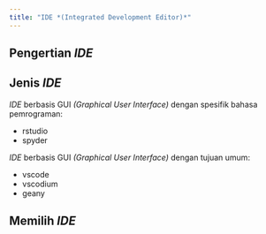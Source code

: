 ```yaml
---
title: "IDE *(Integrated Development Editor)*"
---
```

  
## Pengertian *IDE*

## Jenis *IDE*

*IDE* berbasis GUI *(Graphical User Interface)* dengan spesifik bahasa pemrograman:
  
* rstudio
* spyder

*IDE* berbasis GUI *(Graphical User Interface)* dengan tujuan umum:
  
* vscode
* vscodium
* geany

## Memilih *IDE*